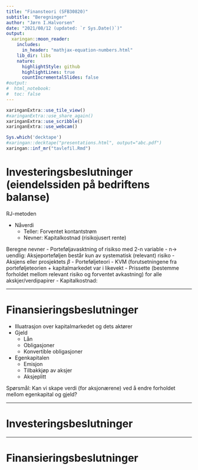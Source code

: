 ```yaml
---
title: "Finansteori (SFB30820)"
subtitle: "Beregninger"
author: "Jørn I.Halvorsen"
date: "2021/08/12 (updated: `r Sys.Date()`)"
output:
  xaringan::moon_reader:
    includes:
      in_header: "mathjax-equation-numbers.html"
    lib_dir: libs
    nature:
      highlightStyle: github
      highlightLines: true
      countIncrementalSlides: false
#output: 
#  html_notebook:
#  toc: false
---
```


```r
xaringanExtra::use_tile_view()
#xaringanExtra::use_share_again()
xaringanExtra::use_scribble()
xaringanExtra::use_webcam()
```

```r
Sys.which('decktape')
#xaringan::decktape("presentations.html", output="abc.pdf")
xaringan::inf_mr("tavlefil.Rmd")
```

# Investeringsbeslutninger (eiendelssiden på bedriftens balanse)
RJ-metoden

- Nåverdi
  - Teller: Forventet kontantstrøm
  - Nevner: Kapitalkostnad (risikojusert rente)

Beregne nevner
  - Porteføljavasktning of risikso med 2-n variable - n-> uendlig: Aksjeporteføljen består kun av systematisk (relevant) risiko
  - Aksjens eller prosjektets $\beta$
  - Porteføljeteori
  - KVM (forutsetningene fra porteføljeteorien + kapitalmarkedet var i likevekt
  - Prissette (bestemme forholdet mellom relevant risiko og forventet avkastning) for alle akskjer/verdipapirer
  - Kapitalkostnad: 

---
  
# Finansieringsbeslutninger
- Illuatrasjon over kapitalmarkedet og dets aktører
- Gjeld
  - Lån
  - Obligasjoner
  - Konvertible obligasjoner
- Egenkapitalen
  - Emisjon
  - Tilbakkjøp av aksjer
  - Aksjeplitt
  
Spørsmål: Kan vi skape verdi (for aksjonærene) ved å endre forholdet mellom 
egenkapital og gjeld?




  
  

---

# Investeringsbeslutninger





---

# Finansieringsbeslutninger

